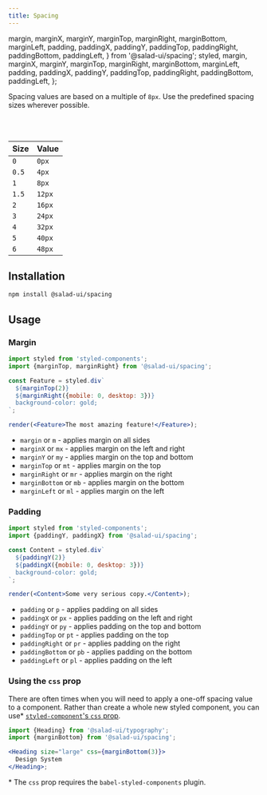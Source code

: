 ```yaml
---
title: Spacing
---
```


  margin,
  marginX,
  marginY,
  marginTop,
  marginRight,
  marginBottom,
  marginLeft,
  padding,
  paddingX,
  paddingY,
  paddingTop,
  paddingRight,
  paddingBottom,
  paddingLeft,
} from '@salad-ui/spacing';
  styled,
  margin,
  marginX,
  marginY,
  marginTop,
  marginRight,
  marginBottom,
  marginLeft,
  padding,
  paddingX,
  paddingY,
  paddingTop,
  paddingRight,
  paddingBottom,
  paddingLeft,
};

Spacing values are based on a multiple of `8px`. Use the predefined spacing sizes wherever possible.

<br/>
<SpacingExample/>
<br/>

| Size  | Value  |
| ----- | ------ |
| `0`   | `0px`  |
| `0.5` | `4px`  |
| `1`   | `8px`  |
| `1.5` | `12px` |
| `2`   | `16px` |
| `3`   | `24px` |
| `4`   | `32px` |
| `5`   | `40px` |
| `6`   | `48px` |

## Installation

```bash
npm install @salad-ui/spacing
```

## Usage

### Margin

```jsx inline=false
import styled from 'styled-components';
import {marginTop, marginRight} from '@salad-ui/spacing';

const Feature = styled.div`
  ${marginTop(2)}
  ${marginRight({mobile: 0, desktop: 3})}
  background-color: gold;
`;

render(<Feature>The most amazing feature!</Feature>);
```

- `margin` or `m` - applies margin on all sides
- `marginX` or `mx` - applies margin on the left and right
- `marginY` or `my` - applies margin on the top and bottom
- `marginTop` or `mt` - applies margin on the top
- `marginRight` or `mr` - applies margin on the right
- `marginBottom` or `mb` - applies margin on the bottom
- `marginLeft` or `ml` - applies margin on the left

### Padding

```jsx inline=false
import styled from 'styled-components';
import {paddingY, paddingX} from '@salad-ui/spacing';

const Content = styled.div`
  ${paddingY(2)}
  ${paddingX({mobile: 0, desktop: 3})}
  background-color: gold;
`;

render(<Content>Some very serious copy.</Content>);
```

- `padding` or `p` - applies padding on all sides
- `paddingX` or `px` - applies padding on the left and right
- `paddingY` or `py` - applies padding on the top and bottom
- `paddingTop` or `pt` - applies padding on the top
- `paddingRight` or `pr` - applies padding on the right
- `paddingBottom` or `pb` - applies padding on the bottom
- `paddingLeft` or `pl` - applies padding on the left

### Using the `css` prop

There are often times when you will need to apply a one-off spacing value to a component. Rather than create a whole
new styled component, you can use\* [`styled-component`'s `css` prop](https://medium.com/styled-components/announcing-native-support-for-the-css-prop-in-styled-components-245ca5252feb).

```jsx previewable=false
import {Heading} from '@salad-ui/typography';
import {marginBottom} from '@salad-ui/spacing';

<Heading size="large" css={marginBottom(3)}>
  Design System
</Heading>;
```

\* The `css` prop requires the `babel-styled-components` plugin.
